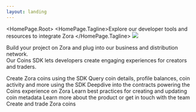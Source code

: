 ```yaml
---
layout: landing
---
```



<HomePage.Root>
  <HomePageLogo dark="/zora-wordmark-white.svg" light="/zora-wordmark-black.svg" /> 
  <HomePage.Tagline>Explore our developer tools and resources to integrate Zora </HomePage.Tagline>
  <img src="/zora-docs-hero-image.png"  className="hero-image" />
<p>
  Build your project on Zora and plug into our business and distribution network.<br />
  Our Coins SDK lets developers create engaging experiences for creators and traders.
</p>
</HomePage.Root>

  <CardContainer>
    <Card title="Create a coin" icon="PaintBrush" href="/coins/sdk/create-coin">
      Create Zora coins using the SDK
    </Card>
    <Card title="Query coins" icon="CubeTransparent" href="/coins/sdk/query-coins">
      Query coin details, profile balances, coin activity and more using the SDK
    </Card>
    <Card title="Coins contracts" icon="Rocket" href="/coins/contracts/coin">
      Deepdive into the contracts powering the Coins experience on Zora
    </Card>
    <Card title="Coins metadata" icon="Sparkles" href="/coins/metadata">
      Learn best practices for creating and updating coin metadata
    </Card>
    <Card title="Support" icon="Info" href="//support.zora.co">
      Learn more about the product or get in touch with the team
    </Card>
    <Card title="Visit Zora" icon="Plus" href="//zora.co">
      Create and trade Zora coins
    </Card>
  </CardContainer>

  
